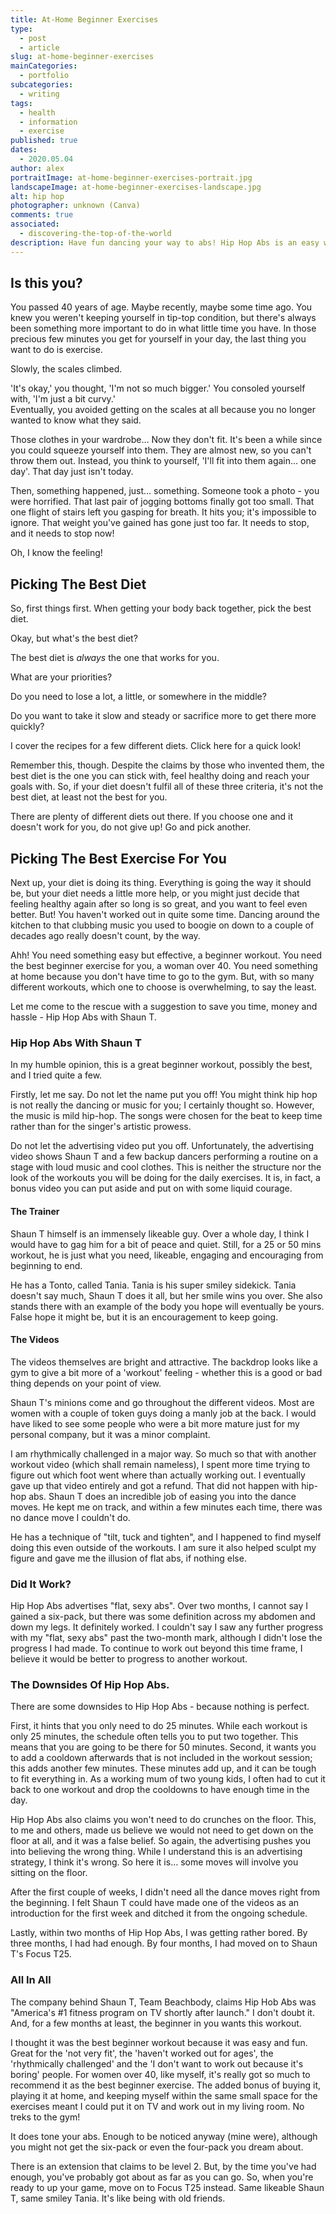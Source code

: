 ```yaml
---
title: At-Home Beginner Exercises
type:
  - post
  - article
slug: at-home-beginner-exercises
mainCategories:
  - portfolio
subcategories:
  - writing
tags:
  - health
  - information
  - exercise
published: true
dates:
  - 2020.05.04
author: alex
portraitImage: at-home-beginner-exercises-portrait.jpg
landscapeImage: at-home-beginner-exercises-landscape.jpg
alt: hip hop
photographer: unknown (Canva)
comments: true
associated:
  - discovering-the-top-of-the-world
description: Have fun dancing your way to abs! Hip Hop Abs is an easy workout for a beginner, and Shaun T is a charismatic trainer.
---
```


<ArticleContent>

## Is this you?

You passed 40 years of age. Maybe recently, maybe some time ago. You knew you weren't keeping yourself in tip-top condition, but there's always been something more important to do in what little time you have. In those precious few minutes you get for yourself in your day, the last thing you want to do is exercise.

Slowly, the scales climbed.

'It's okay,' you thought, 'I'm not so much bigger.'
You consoled yourself with, 'I'm just a bit curvy.'  
Eventually, you avoided getting on the scales at all because you no longer wanted to know what they said.

Those clothes in your wardrobe… Now they don't fit. It's been a while since you could squeeze yourself into them. They are almost new, so you can't throw them out. Instead, you think to yourself, 'I'll fit into them again... one day'. That day just isn't today.

Then, something happened, just… something. Someone took a photo - you were horrified. That last pair of jogging bottoms finally got too small. That one flight of stairs left you gasping for breath. It hits you; it's impossible to ignore. That weight you've gained has gone just too far. It needs to stop, and it needs to stop now!

Oh, I know the feeling!

## Picking The Best Diet

So, first things first. When getting your body back together, pick the best diet.

Okay, but what's the best diet?

The best diet is _always_ the one that works for you.

What are your priorities?

Do you need to lose a lot, a little, or somewhere in the middle?

Do you want to take it slow and steady or sacrifice more to get there more quickly?

I cover the recipes for a few different diets. Click here for a quick look!

Remember this, though. Despite the claims by those who invented them, the best diet is the one you can stick with, feel healthy doing and reach your goals with. So, if your diet doesn't fulfil all of these three criteria, it's not the best diet, at least not the best for you.

There are plenty of different diets out there. If you choose one and it doesn't work for you, do not give up! Go and pick another.

## Picking The Best Exercise For You

Next up, your diet is doing its thing. Everything is going the way it should be, but your diet needs a little more help, or you might just decide that feeling healthy again after so long is so great, and you want to feel even better. But! You haven't worked out in quite some time. Dancing around the kitchen to that clubbing music you used to boogie on down to a couple of decades ago really doesn't count, by the way.

Ahh! You need something easy but effective, a beginner workout. You need the best beginner exercise for you, a woman over 40. You need something at home because you don't have time to go to the gym. But, with so many different workouts, which one to choose is overwhelming, to say the least.

Let me come to the rescue with a suggestion to save you time, money and hassle - Hip Hop Abs with Shaun T.

### Hip Hop Abs With Shaun T

In my humble opinion, this is a great beginner workout, possibly the best, and I tried quite a few.

Firstly, let me say. Do not let the name put you off! You might think hip hop is not really the dancing or music for you; I certainly thought so. However, the music is mild hip-hop. The songs were chosen for the beat to keep time rather than for the singer's artistic prowess.

Do not let the advertising video put you off. Unfortunately, the advertising video shows Shaun T and a few backup dancers performing a routine on a stage with loud music and cool clothes. This is neither the structure nor the look of the workouts you will be doing for the daily exercises. It is, in fact, a bonus video you can put aside and put on with some liquid courage.

#### The Trainer

Shaun T himself is an immensely likeable guy. Over a whole day, I think I would have to gag him for a bit of peace and quiet. Still, for a 25 or 50 mins workout, he is just what you need, likeable, engaging and encouraging from beginning to end.

He has a Tonto, called Tania. Tania is his super smiley sidekick. Tania doesn't say much, Shaun T does it all, but her smile wins you over. She also stands there with an example of the body you hope will eventually be yours. False hope it might be, but it is an encouragement to keep going.

#### The Videos

The videos themselves are bright and attractive. The backdrop looks like a gym to give a bit more of a 'workout' feeling - whether this is a good or bad thing depends on your point of view.

Shaun T's minions come and go throughout the different videos. Most are women with a couple of token guys doing a manly job at the back. I would have liked to see some people who were a bit more mature just for my personal company, but it was a minor complaint.

I am rhythmically challenged in a major way. So much so that with another workout video (which shall remain nameless), I spent more time trying to figure out which foot went where than actually working out. I eventually gave up that video entirely and got a refund. That did not happen with hip-hop abs. Shaun T does an incredible job of easing you into the dance moves. He kept me on track, and within a few minutes each time, there was no dance move I couldn't do.

He has a technique of "tilt, tuck and tighten", and I happened to find myself doing this even outside of the workouts. I am sure it also helped sculpt my figure and gave me the illusion of flat abs, if nothing else.

### Did It Work?

Hip Hop Abs advertises "flat, sexy abs". Over two months, I cannot say I gained a six-pack, but there was some definition across my abdomen and down my legs. It definitely worked. I couldn't say I saw any further progress with my "flat, sexy abs" past the two-month mark, although I didn't lose the progress I had made. To continue to work out beyond this time frame, I believe it would be better to progress to another workout.

### The Downsides Of Hip Hop Abs.

There are some downsides to Hip Hop Abs - because nothing is perfect.

First, it hints that you only need to do 25 minutes. While each workout is only 25 minutes, the schedule often tells you to put two together. This means that you are going to be there for 50 minutes. Second, it wants you to add a cooldown afterwards that is not included in the workout session; this adds another few minutes. These minutes add up, and it can be tough to fit everything in. As a working mum of two young kids, I often had to cut it back to one workout and drop the cooldowns to have enough time in the day.

Hip Hop Abs also claims you won't need to do crunches on the floor. This, to me and others, made us believe we would not need to get down on the floor at all, and it was a false belief. So again, the advertising pushes you into believing the wrong thing. While I understand this is an advertising strategy, I think it's wrong. So here it is… some moves will involve you sitting on the floor.

After the first couple of weeks, I didn't need all the dance moves right from the beginning. I felt Shaun T could have made one of the videos as an introduction for the first week and ditched it from the ongoing schedule.

Lastly, within two months of Hip Hop Abs, I was getting rather bored. By three months, I had had enough. By four months, I had moved on to Shaun T's Focus T25.

### All In All

The company behind Shaun T, Team Beachbody, claims Hip Hob Abs was "America's #1 fitness program on TV shortly after launch." I don't doubt it. And, for a few months at least, the beginner in you wants this workout.

I thought it was the best beginner workout because it was easy and fun. Great for the 'not very fit', the 'haven't worked out for ages', the 'rhythmically challenged' and the 'I don't want to work out because it's boring' people. For women over 40, like myself, it's really got so much to recommend it as the best beginner exercise. The added bonus of buying it, playing it at home, and keeping myself within the same small space for the exercises meant I could put it on TV and work out in my living room. No treks to the gym!

It does tone your abs. Enough to be noticed anyway (mine were), although you might not get the six-pack or even the four-pack you dream about.

There is an extension that claims to be level 2. But, by the time you've had enough, you've probably got about as far as you can go. So, when you're ready to up your game, move on to Focus T25 instead. Same likeable Shaun T, same smiley Tania. It's like being with old friends.

</ArticleContent>
